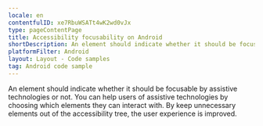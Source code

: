 ```yaml
---
locale: en
contentfulID: xe7RbuWSATt4wK2wd0vJx
type: pageContentPage
title: Accessibility focusability on Android
shortDescription: An element should indicate whether it should be focusable by assistive technologies or not.
platformFilter: Android
layout: Layout - Code samples
tag: Android code sample
---
```


An element should indicate whether it should be focusable by assistive technologies or not. You can help users of assistive technologies by choosing which elements they can interact with. By keep unnecessary elements out of the accessibility tree, the user experience is improved.

<CodeSample id="accessibility-focusable" locale="en" platform="android" />
